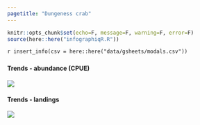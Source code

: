 ```yaml
---
pagetitle: "Dungeness crab"
---
```


```r
knitr::opts_chunk$set(echo=F, message=F, warning=F, error=F)
source(here::here("infographiqR.R"))
```

`r insert_info(csv = here::here("data/gsheets/modals.csv"))`


### {.tabset}

#### Trends - abundance (CPUE)

![](figures/log_ocnms_Cancer magister_2003-2019.png)

#### Trends - landings

![](figures/S.LR.13.5 - Dungeness crab harvest 2000-2019.jpg)

